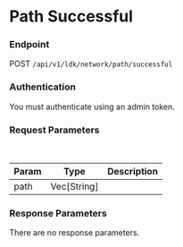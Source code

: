 # Path Successful



### Endpoint

POST `/api/v1/ldk/network/path/successful`

### Authentication

You must authenticate using an admin token.


### Request Parameters

<br/>

| Param | Type | Description |
| ----- | ---- | ----------- |
| path | Vec[String] | |


### Response Parameters

There are no response parameters.


